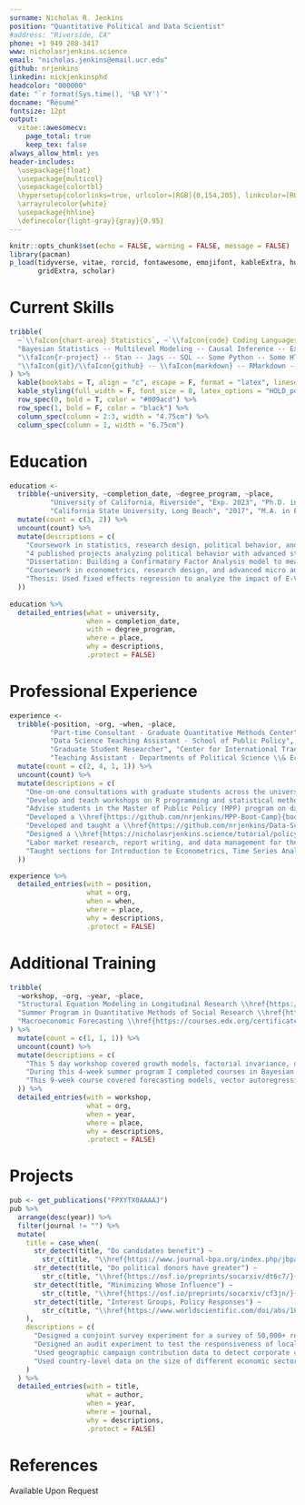 ```yaml
---
surname: Nicholas R. Jenkins
position: "Quantitative Political and Data Scientist"
#address: "Riverside, CA"
phone: +1 949 288-3417
www: nicholasrjenkins.science
email: "nicholas.jenkins@email.ucr.edu"
github: nrjenkins
linkedin: nickjenkinsphd
headcolor: "000000"
date: "`r format(Sys.time(), '%B %Y')`"
docname: "Résumé"
fontsize: 12pt
output: 
  vitae::awesomecv:
    page_total: true
    keep_tex: false
always_allow_html: yes
header-includes:
  \usepackage{float}
  \usepackage{multicol}
  \usepackage{colortbl}
  \hypersetup{colorlinks=true, urlcolor=[RGB]{0,154,205}, linkcolor=[RGB]{0,154,205}}
  \arrayrulecolor{white}
  \usepackage{hhline}
  \definecolor{light-gray}{gray}{0.95}
---
```


```r
knitr::opts_chunk$set(echo = FALSE, warning = FALSE, message = FALSE)
library(pacman)
p_load(tidyverse, vitae, rorcid, fontawesome, emojifont, kableExtra, huxtable,
       gridExtra, scholar)
```

# \faIcon{cogs} Current Skills

```r
tribble(
  ~`\\faIcon{chart-area} Statistics`, ~`\\faIcon{code} Coding Languages`, ~`\\faIcon{tools} Other`,
  "Bayesian Statistics -- Multilevel Modeling -- Causal Inference -- Experimental Design -- Time Series Analysis -- Generalized Linear Models -- Text Analysis",
  "\\faIcon{r-project} -- Stan -- Jags -- SQL -- Some Python -- Some HTML",
  "\\faIcon{git}/\\faIcon{github} -- \\faIcon{markdown} -- RMarkdown -- Jupyter Notebooks -- \\LaTeX"
) %>% 
  kable(booktabs = T, align = "c", escape = F, format = "latex", linesep = "") %>% 
  kable_styling(full_width = F, font_size = 8, latex_options = "HOLD_position") %>% 
  row_spec(0, bold = T, color = "#009acd") %>% 
  row_spec(1, bold = F, color = "black") %>% 
  column_spec(column = 2:3, width = "4.75cm") %>% 
  column_spec(column = 1, width = "6.75cm")
```

# \faIcon{graduation-cap} Education

```r
education <-
  tribble(~university, ~completion_date, ~degree_program, ~place,
          "University of California, Riverside", "Exp. 2023", "Ph.D. in Political Science", "Riverside, CA",
          "California State University, Long Beach", "2017", "M.A. in Economics", "Long Beach, CA") %>%
  mutate(count = c(3, 2)) %>% 
  uncount(count) %>% 
  mutate(descriptions = c(
    "Coursework in statistics, research design, political behavior, and political economy.",
    "4 published projects analyzing political behavior with advanced statistical modeling (see projects section below).",
    "Dissertation: Building a Confirmatory Factor Analysis model to measure congressional committee issue concentration and develop a theory of interest group influence in the policymaking process. Used data on 16 years of campaign finance records to test my theory.",
    "Coursework in econometrics, research design, and advanced micro and macoeconomic theory.",
    "Thesis: Used fixed effects regression to analyze the impact of E-Verify laws on wage and employment rates across the U.S."
  ))
  
education %>% 
  detailed_entries(what = university,
                   when = completion_date,
                   with = degree_program,
                   where = place,
                   why = descriptions,
                   .protect = FALSE)
```

# \faIcon{briefcase} Professional Experience

```r
experience <- 
  tribble(~position, ~org, ~when, ~place,
          "Part-time Consultant - Graduate Quantitative Methods Center", "University of California, Riverside", "10/2021 -- Present", "Riverside, CA",
          "Data Science Teaching Assistant - School of Public Policy", "University of California, Riverside", "03/2020 -- Present", "Riverside, CA",
          "Graduate Student Researcher", "Center for International Trade and Transportation", "05/2017 -- 09/2017", "Long Beach, CA",
          "Teaching Assistant - Departments of Political Science \\& Economics", "California State University, Long Beach \\& University of California, Riverside", "08/2015 -- Present", "Long Beach \\& Riverside, CA") %>% 
  mutate(count = c(2, 4, 1, 1)) %>% 
  uncount(count) %>% 
  mutate(descriptions = c(
    "One-on-one consultations with graduate students across the university to help with statistics, statistical software, data wrangling, and data visualization.",
    "Develop and teach workshops on R programming and statistical methods. Developed workshops include \\href{https://nicholasrjenkins.science/tutorial/bda_in_r/bayes_with_brms/}{Intro to Bayesian Data Analysis}, \\href{https://nicholasrjenkins.science/tutorial/glms/}{Generalized Linear Models}, Git and GitHub for Collaboration and Open Science, Time Series Analysis, and Data Visualization with ggplot.",
    "Advise students in the Master of Public Policy (MPP) program on data collection, cleaning, visualization, and analysis for their capstone projects.",
    "Developed a \\href{https://github.com/nrjenkins/MPP-Boot-Camp}{boot camp workshop} introducing incoming MPP students to the basics of working with data in R.",
    "Developed and taught a \\href{https://github.com/nrjenkins/Data-Science-Workshop}{data science workshop} for second-year MPP students introducing them to the data science process.",
    "Designed a \\href{https://nicholasrjenkins.science/tutorial/policy-eval/}{policy evaluation project} for the policy analysis class that guides students through the process of data cleaning, data visualization, mapping, descriptive analysis, and causal modeling techniques for analyzing the impact of public policies.",
    "Labor market research, report writing, and data management for the center’s transportation and labor market research projects.",
    "Taught sections for Introduction to Econometrics, Time Series Analysis, Economic Statistics, Policy Evaluation, Theory and Methodology of Political Science, Politics and Economic Policy, and American Politics."
  ))

experience %>% 
  detailed_entries(with = position,
                   what = org,
                   when = when,
                   where = place,
                   why = descriptions,
                   .protect = FALSE)
```


# \faIcon{chart-bar} Additional Training

```r
tribble(
  ~workshop, ~org, ~year, ~place,
  "Structural Equation Modeling in Longitudinal Research \\href{https://nrjenkins.github.io/files/docs/cv/APA_ATI_Completion_Certificate.pdf}{\\faIcon{file-contract}}", "Longitudinal Research Institute", 2020, "Online",
  "Summer Program in Quantitative Methods of Social Research \\href{https://nrjenkins.github.io/files/docs/cv/ICPSR_Participation_Verification.pdf}{\\faIcon{file-contract}}", "Inter-university Consortium for Political and Social Research (ICPSR)", 2018, "Ann Arbor, MI",
  "Macroeconomic Forecasting \\href{https://courses.edx.org/certificates/d1ac1a8d2755457a9651b9dad73c2602}{\\faIcon{file-contract}}", "International Monetary Fund (IMF) Institute for Capacity Development", 2017, "Online",
) %>% 
  mutate(count = c(1, 1, 1)) %>% 
  uncount(count) %>% 
  mutate(descriptions = c(
    "This 5 day workshop covered growth models, factorial invariance, dealing with incomplete data, growth mixture models, ordinal outcomes, and latent change score models.",
    "During this 4-week summer program I completed courses in Bayesian Modeling for the Social Sciences, Multilevel Models, and advanced mathematics.",
    "This 9-week course covered forecasting models, vector autoregressions, and vector error correction models."
  )) %>% 
  detailed_entries(with = workshop,
                   what = org,
                   when = year,
                   where = place,
                   why = descriptions,
                   .protect = FALSE)
```


# \faIcon{file-alt} Projects

```r
pub <- get_publications("FPXYTX0AAAAJ")
pub %>% 
  arrange(desc(year)) %>% 
  filter(journal != "") %>% 
  mutate(
    title = case_when(
      str_detect(title, "Do candidates benefit") ~ 
        str_c(title, "\\href{https://www.journal-bpa.org/index.php/jbpa/article/view/111}{\\faIcon[regular]{file-pdf}} \\href{https://github.com/nrjenkins/PACs-and-Perceptions/tree/main}{\\faIcon{github}}", sep = " "),
      str_detect(title, "Do political donors have greater") ~ 
        str_c(title, "\\href{https://osf.io/preprints/socarxiv/dt6c7/}{\\faIcon[regular]{file-pdf}} \\href{https://dataverse.harvard.edu/dataset.xhtml?persistentId=doi:10.7910/DVN/SGCWGY}{\\faIcon{database}}", sep = " "),
      str_detect(title, "Minimizing Whose Influence") ~ 
        str_c(title, "\\href{https://osf.io/preprints/socarxiv/cf3jn/}{\\faIcon[regular]{file-pdf}} \\href{https://github.com/nrjenkins/PACs-and-Small-dollar-Donations}{\\faIcon{github}}", sep = " "),
      str_detect(title, "Interest Groups, Policy Responses") ~ 
        str_c(title, "\\href{https://www.worldscientific.com/doi/abs/10.1142/S1793993319500108}{\\faIcon[regular]{file-pdf}}", sep = " ")
    ),
    descriptions = c(
      "Designed a conjoint survey experiment for a survey of 50,000+ respondents (the \\href{https://cces.gov.harvard.edu}{Cooperative Election Study}) to test how accepting or refusing PAC contributions affects respondents' evaluation of candidates.",
      "Designed an audit experiment to test the responsiveness of local government officials in municipalities across 5 states to information requests from donors and non-donors.",
      "Used geographic campaign contribution data to detect corporate contributions to candidates made from within and outside the candidate's district and both Dirichlet and Zero-Inflated Gamma multilevel regression to see how anti-corporate PAC pledges affect corporate giving.",
      "Used country-level data on the size of different economic sectors and government responses to interest rate shocks to examine if interest groups affect whether governments respond to shocks by defending the exchange rate or maintaing full employment."
    )
  ) %>% 
  detailed_entries(with = title,
                   what = author,
                   when = year,
                   where = journal,
                   why = descriptions,
                   .protect = FALSE)
```


# \faIcon{comment} References

\footnotesize

Available Upon Request